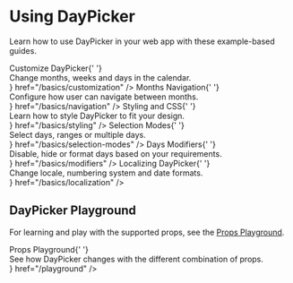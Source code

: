 # Using DayPicker

Learn how to use DayPicker in your web app with these example-based guides.

<Cards>
  <Card
    icon="⚙️"
    title={
      <div>
        Customize DayPicker{' '}
        <div className="pt-1 font-normal text-sm nx-text-gray-400">
          Change months, weeks and days in the calendar.
        </div>
      </div>
    }
    href="/basics/customization"
  />
  <Card
    icon="🗓️ "
    title={
      <div>
        Months Navigation{' '}
        <div className="pt-1 font-normal text-sm nx-text-gray-400">
          Configure how user can navigate between months.
        </div>
      </div>
    }
    href="/basics/navigation"
  />
  <Card
    icon="🎨 "
    title={
      <div>
        Styling and CSS{' '}
        <div className="pt-1 font-normal text-sm nx-text-gray-400">
          Learn how to style DayPicker to fit your design.
        </div>
      </div>
    }
    href="/basics/styling"
  />
  <Card
    icon="✅ "
    title={
      <div>
        Selection Modes{' '}
        <div className="pt-1 font-normal text-sm nx-text-gray-400">
          Select days, ranges or multiple days.
        </div>
      </div>
    }
    href="/basics/selection-modes"
  />
  <Card
    icon="🏷️ "
    title={
      <div>
        Days Modifiers{' '}
        <div className="pt-1 font-normal text-sm nx-text-gray-400">
          Disable, hide or format days based on your requirements.
        </div>
      </div>
    }
    href="/basics/modifiers"
  />
  <Card
    icon="🌎 "
    title={
      <div>
        Localizing DayPicker{' '}
        <div className="pt-1 font-normal text-sm nx-text-gray-400">
          Change locale, numbering system and date formats.
        </div>
      </div>
    }
    href="/basics/localization"
  />
</Cards>

## DayPicker Playground

For learning and play with the supported props, see the [Props Playground](/playground).

<Cards>
  <Card
    icon="🛝 "
    title={
      <div>
        Props Playground{' '}
        <div className="pt-1 font-normal text-sm nx-text-gray-400">
          See how DayPicker changes with the different combination of props.
        </div>
      </div>
    }
    href="/playground"
  />
</Cards>
